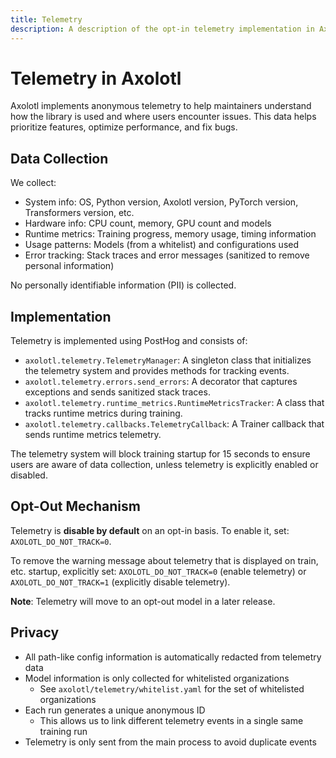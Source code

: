 ```yaml
---
title: Telemetry
description: A description of the opt-in telemetry implementation in Axolotl.
---
```


# Telemetry in Axolotl

Axolotl implements anonymous telemetry to help maintainers understand how the library
is used and where users encounter issues. This data helps prioritize features, optimize
performance, and fix bugs.

## Data Collection

We collect:

- System info: OS, Python version, Axolotl version, PyTorch version, Transformers
version, etc.
- Hardware info: CPU count, memory, GPU count and models
- Runtime metrics: Training progress, memory usage, timing information
- Usage patterns: Models (from a whitelist) and configurations used
- Error tracking: Stack traces and error messages (sanitized to remove personal
information)

No personally identifiable information (PII) is collected.

## Implementation

Telemetry is implemented using PostHog and consists of:

- `axolotl.telemetry.TelemetryManager`: A singleton class that initializes the
telemetry system and provides methods for tracking events.
- `axolotl.telemetry.errors.send_errors`: A decorator that captures exceptions and
sends sanitized stack traces.
- `axolotl.telemetry.runtime_metrics.RuntimeMetricsTracker`: A class that tracks
runtime metrics during training.
- `axolotl.telemetry.callbacks.TelemetryCallback`: A Trainer callback that sends
runtime metrics telemetry.

The telemetry system will block training startup for 15 seconds to ensure users are
aware of data collection, unless telemetry is explicitly enabled or disabled.

## Opt-Out Mechanism

Telemetry is **disable by default** on an opt-in basis. To enable it, set: `AXOLOTL_DO_NOT_TRACK=0`.

To remove the warning message about telemetry that is displayed on train, etc. startup,
explicitly set: `AXOLOTL_DO_NOT_TRACK=0` (enable telemetry) or `AXOLOTL_DO_NOT_TRACK=1`
(explicitly disable telemetry).

**Note**: Telemetry will move to an opt-out model in a later release.

## Privacy

- All path-like config information is automatically redacted from telemetry data
- Model information is only collected for whitelisted organizations
    - See `axolotl/telemetry/whitelist.yaml` for the set of whitelisted organizations
- Each run generates a unique anonymous ID
    - This allows us to link different telemetry events in a single same training run
- Telemetry is only sent from the main process to avoid duplicate events

